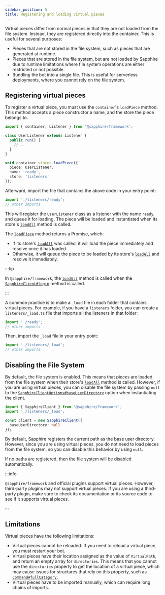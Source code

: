 ```yaml
---
sidebar_position: 5
title: Registering and loading virtual pieces
---
```


Virtual pieces differ from normal pieces in that they are not loaded from the file system. Instead, they are registered
directly into the container. This is useful for several purposes:

- Pieces that are not stored in the file system, such as pieces that are generated at runtime.
- Pieces that are stored in the file system, but are not loaded by Sapphire due to runtime limitations where file system
  operations are either restricted or not possible.
- Bundling the bot into a single file. This is useful for serverless deployments, where you cannot rely on the file
  system.

## Registering virtual pieces

To register a virtual piece, you must use the `container`'s `loadPiece` method. This method accepts a piece constructor
a name, and the store the piece belongs to.

```typescript ts2esm2cjs|{8-12}
import { container, Listener } from '@sapphire/framework';

class UserListener extends Listener {
  public run() {
    // ...
  }
}

void container.stores.loadPiece({
  piece: UserListener,
  name: 'ready',
  store: 'listeners'
});
```

Afterward, import the file that contains the above code in your entry point:

```typescript ts2esm2cjs|{1}
import './listeners/ready';
// other imports
```

This will register the `UserListener` class as a listener with the name `ready`, and queue it for loading. The piece
will be loaded and instantiated when its store's [`loadAll`] method is called.

The [`loadPiece`] method returns a Promise, which:

- If its store's [`loadAll`] was called, it will load the piece immediately and resolve once it has loaded.
- Otherwise, it will queue the piece to be loaded by its store's [`loadAll`] and resolve it immediately.

:::tip

In `@sapphire/framework`, the [`loadAll`] method is called when the [`SapphireClient#login`] method is called.

:::

A common practice is to make a `_load` file in each folder that contains virtual pieces. For example, if you have a
`listeners` folder, you can create a `listeners/_load.ts` file that imports all the listeners in that folder:

```typescript ts2esm2cjs|{1}
import './ready';
// other imports
```

Then, import the `_load` file in your entry point:

```typescript ts2esm2cjs|{1}
import './listeners/_load';
// other imports
```

## Disabling the File System

By default, the file system is enabled. This means that pieces are loaded from the file system when their store's
[`loadAll`] method is called. However, if you are using virtual pieces, you can disable the file system by passing
`null` to the [`SapphireClientOptions#baseUserDirectory`] option when instantiating the client.

```typescript ts2esm2cjs|{3,5}
import { SapphireClient } from '@sapphire/framework';
import './listeners/_load';

const client = new SapphireClient({
  baseUserDirectory: null
});
```

By default, Sapphire registers the current path as the base user directory. However, since you are using virtual pieces,
you do not need to load pieces from the file system, so you can disable this behavior by using `null`.

If no paths are registered, then the file system will be disabled automatically.

:::info

`@sapphire/framework` and official plugins support virtual pieces. However, third-party plugins may not support virtual
pieces. If you are using a third-party plugin, make sure to check its documentation or its source code to see if it
supports virtual pieces.

:::

## Limitations

Virtual pieces have the following limitations:

- Virtual pieces cannot be reloaded. If you need to reload a virtual piece, you must restart your bot.
- Virtual pieces have their location assigned as the value of `VirtualPath`, and return an empty array for
  `directories`. This means that you cannot use the `directories` property to get the location of a virtual piece, which
  may cause issues for structures that rely on this property, such as [`Command#fullCategory`].
- Virtual pieces have to be imported manually, which can require long chains of imports.

[`loadPiece`]: ../../Documentation/api-pieces/classes/StoreRegistry#loadpiece
[`loadAll`]: ../../Documentation/api-pieces/classes/Store-1#loadall
[`SapphireClient#login`]: ../../Documentation/api-framework/classes/SapphireClient#login
[`SapphireClientOptions#baseUserDirectory`]:
  ../../Documentation/api-framework/interfaces/SapphireClientOptions#baseuserdirectory#login
[`VirtualPath`]: ../../Documentation/api-pieces/#virtualpath
[`Command#fullCategory`]: ../../Documentation/api-framework/classes/Command-1#fullcategory
